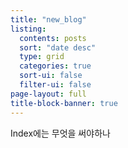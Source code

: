 ```yaml
---
title: "new_blog"
listing:
  contents: posts
  sort: "date desc"
  type: grid
  categories: true
  sort-ui: false
  filter-ui: false
page-layout: full
title-block-banner: true
---
```


Index에는 무엇을 써야하나
